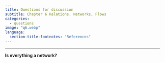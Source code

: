 ```yaml
---
title: Questions for discussion
subtitle: Chapter 6 Relations, Networks, Flows
categories:
  - questions
image: "q6.webp"
language:
  section-title-footnotes: "References"
---
```




<hr>

**Is everything a network?**